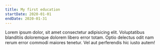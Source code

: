 ```yaml
---
title: My first education
startDate: 2020-01-01
endDate: 2020-01-31
---
```


Lorem ipsum dolor, sit amet consectetur adipisicing elit. Voluptatibus blanditiis doloremque dolorem libero error totam. Optio delectus odit nam rerum error commodi maiores tenetur. Vel aut perferendis hic iusto autem!

